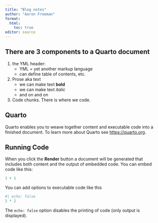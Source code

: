 ```yaml
---
title: "Blog notes"
author: "Aaron Freeman"
format:
  html:
    toc: true
editor: source
---
```


## There are 3 components to a Quarto document

1. the YML header:
    * YML = yet another markup language
    * can define table of contents, etc.
2. Prose aka text
    * we can make text **bold**
    * we can make text *italic*
    * and on and on
3. Code chunks. There is where we code.

## Quarto

Quarto enables you to weave together content and executable code into a finished document. To learn more about Quarto see <https://quarto.org>.

## Running Code

When you click the **Render** button a document will be generated that includes both content and the output of embedded code. You can embed code like this:

```r
1 + 1
```

You can add options to executable code like this

```r
#| echo: false
2 * 2
```

The `echo: false` option disables the printing of code (only output is displayed).

